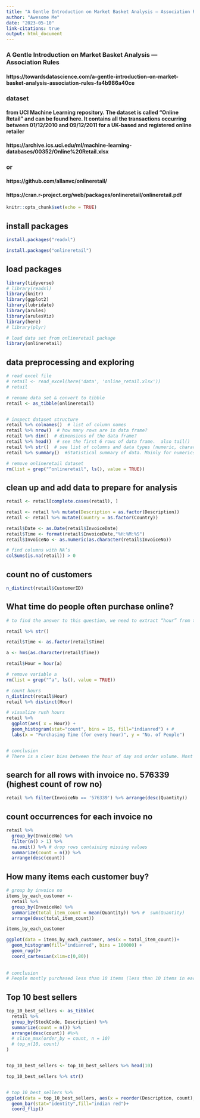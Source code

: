 ```yaml
---
title: "A Gentle Introduction on Market Basket Analysis — Association Rules"
author: "Awesome Me"
date: "2023-05-10"
link-citations: true
output: html_document
---
```


### A Gentle Introduction on Market Basket Analysis — Association Rules
#### https://towardsdatascience.com/a-gentle-introduction-on-market-basket-analysis-association-rules-fa4b986a40ce

### dataset 
#### from UCI Machine Learning repository. The dataset is called “Online Retail” and can be found here. It contains all the transactions occurring between 01/12/2010 and 09/12/2011 for a UK-based and registered online retailer

#### https://archive.ics.uci.edu/ml/machine-learning-databases/00352/Online%20Retail.xlsx

### or

#### https://github.com/allanvc/onlineretail/
#### https://cran.r-project.org/web/packages/onlineretail/onlineretail.pdf



```r
knitr::opts_chunk$set(echo = TRUE)
```

## install packages

```r
install.packages("readxl")

install.packages("onlineretail")

```


## load packages

```r

library(tidyverse)
# library(readxl)
library(knitr)
library(ggplot2)
library(lubridate)
library(arules)
library(arulesViz)
library(here)
# library(plyr)

# load data set from onlineretail package
library(onlineretail)
```

## data preprocessing and exploring

```r
# read excel file
# retail <- read_excel(here('data', 'online_retail.xlsx'))
# retail

# rename data set & convert to tibble
retail <- as_tibble(onlineretail)


# inspect dataset structure
retail %>% colnames()  # list of column names
retail %>% nrow()  # how many rows are in data frame?
retail %>% dim()  # dimensions of the data frame?
retail %>% head()  # see the first 6 rows of data frame.  also tail()
retail %>% str()  # see list of columns and data types (numeric, character, etc)
retail %>% summary()  #Statistical summary of data. Mainly for numerics

# remove onlineretail dataset 
rm(list = grep("^onlineretail", ls(), value = TRUE))

```

## clean up and add data to prepare for analysis

```r

retail <- retail[complete.cases(retail), ]

retail <- retail %>% mutate(Description = as.factor(Description))
retail <- retail %>% mutate(Country = as.factor(Country))

retail$Date <- as.Date(retail$InvoiceDate)
retail$Time <- format(retail$InvoiceDate,"%H:%M:%S")
retail$InvoiceNo <- as.numeric(as.character(retail$InvoiceNo))

# find columns with NA’s
colSums(is.na(retail)) > 0

```

## count no of customers

```r
n_distinct(retail$CustomerID)

```


## What time do people often purchase online?

```r
# to find the answer to this question, we need to extract “hour” from the time column.

retail %>% str()

retail$Time <- as.factor(retail$Time)

a <- hms(as.character(retail$Time))

retail$Hour = hour(a)

# remove variable a
rm(list = grep("^a", ls(), value = TRUE))

# count hours
n_distinct(retail$Hour)
retail %>% distinct(Hour)

# visualize rush hours
retail %>% 
  ggplot(aes( x = Hour)) + 
  geom_histogram(stat="count", bins = 15, fill="indianred") + #
  labs(x = "Purchasing Time (for every hour)", y = "No. of People")   


# conclusion 
# There is a clear bias between the hour of day and order volume. Most orders happened between 10:00–15:00
```

## search for all rows with invoice no. 576339 (highest count of row no)

```r

retail %>% filter(InvoiceNo == '576339') %>% arrange(desc(Quantity))

```


## count occurrences for each invoice no

```r

retail %>% 
  group_by(InvoiceNo) %>% 
  filter(n() > 1) %>% 
  na.omit() %>% # drop rows containing missing values
  summarize(count = n()) %>% 
  arrange(desc(count))

```


## How many items each customer buy?

```r
# group by invoice no
items_by_each_customer <- 
  retail %>% 
  group_by(InvoiceNo) %>% 
  summarize(total_item_count = mean(Quantity)) %>% #  sum(Quantity)
  arrange(desc(total_item_count))

items_by_each_customer

ggplot(data = items_by_each_customer, aes(x = total_item_count))+
  geom_histogram(fill="indianred", bins = 100000) + 
  geom_rug()+
  coord_cartesian(xlim=c(0,80))
  
  
# conclusion 
# People mostly purchased less than 10 items (less than 10 items in each invoice)
```

## Top 10 best sellers
```r

top_10_best_sellers <- as_tibble(
  retail %>% 
  group_by(StockCode, Description) %>% 
  summarize(count = n()) %>% 
  arrange(desc(count)) #%>% 
  # slice_max(order_by = count, n = 10)
  # top_n(10, count)
)


top_10_best_sellers <- top_10_best_sellers %>% head(10)

top_10_best_sellers %>% str()


# top_10_best_sellers %>%
ggplot(data = top_10_best_sellers, aes(x = reorder(Description, count), y = count))+
  geom_bar(stat="identity",fill="indian red")+
  coord_flip()

```




